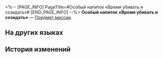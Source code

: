 <%-- [PAGE_INFO]
PageTitle=#Особый напиток «Время убивать и созидать»#
[END_PAGE_INFO] --%>
{{Предмет Инфобокс
|id          = 140459
|Изображение = Предмет Особый напиток «Время убивать и созидать».png
|Тип         = Предмет миссии
|Инвентарь   = Миссии
|Редкость    = 3
|Эффект      = 
|Описание    = Особый коктейль, приготовленный специально для вас искусным барменом Галлахером.
}}
{{Описание|''«Этот бокал "Времени убивать и созидать" для тебя, новатор...<br />За грандиозную месть».''}}
'''Особый напиток «Время убивать и созидать»''' — [[Предмет миссии]].

==На других языках==
{{На других языках
|en   = Special Drink "Time to Murder and Create"
|zhs  = 特调「谋杀与创造之时」
|zht  = 特調「謀殺與創造之時」
|ja   = 特製モクテル「謀殺と創造の時」
|ko   = 스페셜 블렌드 「살인과 창조의 시간」
|es   = Bebida especial "Tiempo de asesinar y crear"
|fr   = Boisson spéciale «&nbsp;Cadavre exquis&nbsp;»
|ru   = Особый напиток «Время убивать и созидать»
|th   = เครื่องดื่มสูตรพิเศษ "ช่วงเวลาแห่งการเข่นฆ่าและสร้างสรรค์"
|vi   = Thức Uống Đặc Sắc "Thời Gian Mưu Sát Và Sáng Tạo"
|de   = Spezialgetränk „Drei am Haken“
|id   = Racikan Khusus "Momen Pembunuhan dan Penciptaan"
|pt   = Drinque Especial "Hora de Matar e Criar"
}}

==История изменений==
{{История изменений|3.5}}